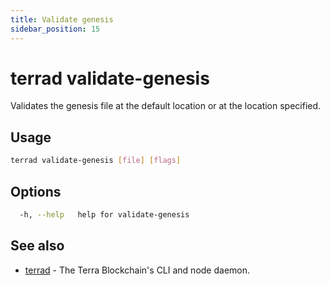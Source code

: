 ```yaml
---
title: Validate genesis
sidebar_position: 15
---
```


# terrad validate-genesis

Validates the genesis file at the default location or at the location specified.

## Usage

```sh Terrad
terrad validate-genesis [file] [flags]
```

## Options

```sh Terrad
  -h, --help   help for validate-genesis
```

## See also

* [terrad](terrad.mdx)	 - The Terra Blockchain's CLI and node daemon. 


